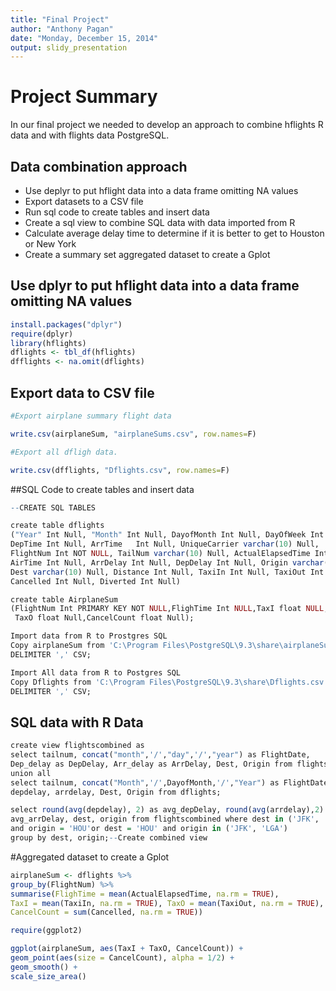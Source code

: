 ```yaml
---
title: "Final Project"
author: "Anthony Pagan"
date: "Monday, December 15, 2014"
output: slidy_presentation
---
```


#  Project Summary

In our final project we needed to develop an approach to combine hflights R data and with flights data PostgreSQL. 

## Data combination approach

- Use deplyr to put hflight data into a data frame omitting NA values
- Export datasets to a CSV file
- Run sql code to create tables and insert data
- Create a sql view to combine SQL data with data imported from R
- Calculate average delay time to determine if it is better to get to Houston or New York
- Create a summary set aggregated dataset to create a Gplot

## Use dplyr to put hflight data into a data frame omitting NA values

```r
install.packages("dplyr")
require(dplyr)
library(hflights)
dflights <- tbl_df(hflights)
dfflights <- na.omit(dflights)
```

## Export data to CSV file

```r
#Export airplane summary flight data

write.csv(airplaneSum, "airplaneSums.csv", row.names=F)

#Export all dfligh data. 

write.csv(dfflights, "Dflights.csv", row.names=F)
```

##SQL Code to create tables and insert data

```r
--CREATE SQL TABLES

create table dflights
("Year" Int Null, "Month" Int Null, DayofMonth Int Null, DayOfWeek Int Null, 	
DepTime Int Null, ArrTime	Int Null, UniqueCarrier varchar(10) Null, 	
FlightNum Int NOT NULL, TailNum varchar(10) Null, ActualElapsedTime Int Null, 	
AirTime Int Null, ArrDelay Int Null, DepDelay Int Null, Origin varchar(10) Null, 
Dest varchar(10) Null, Distance Int Null, TaxiIn Int Null, TaxiOut Int Null, 
Cancelled Int Null, Diverted Int Null)

create table AirplaneSum
(FlightNum Int PRIMARY KEY NOT NULL,FlighTime Int NULL,TaxI float NULL,
 TaxO float Null,CancelCount float Null);

Import data from R to Prostgres SQL
Copy airplaneSum from 'C:\Program Files\PostgreSQL\9.3\share\airplaneSum.csv' 
DELIMITER ',' CSV;

Import All data from R to Postgres SQL
Copy Dflights from 'C:\Program Files\PostgreSQL\9.3\share\Dflights.csv' 
DELIMITER ',' CSV;
```

## SQL data with R Data

```r

create view flightscombined as 
select tailnum, concat("month",'/',"day",'/',"year") as FlightDate, 
Dep_delay as DepDelay, Arr_delay as ArrDelay, Dest, Origin from flights
union all
select tailnum, concat("Month",'/',DayofMonth,'/',"Year") as FlightDate, 
depdelay, arrdelay, Dest, Origin from dflights;

select round(avg(depdelay), 2) as avg_depDelay, round(avg(arrdelay),2) as 
avg_arrDelay, dest, origin from flightscombined where dest in ('JFK', 'LGA') 
and origin = 'HOU'or dest = 'HOU' and origin in ('JFK', 'LGA')
group by dest, origin;--Create combined view
```

#Aggregated dataset to create a Gplot

```r
airplaneSum <- dflights %>% 
group_by(FlightNum) %>%
summarise(FlighTime = mean(ActualElapsedTime, na.rm = TRUE), 
TaxI = mean(TaxiIn, na.rm = TRUE), TaxO = mean(TaxiOut, na.rm = TRUE), 
CancelCount = sum(Cancelled, na.rm = TRUE))

require(ggplot2)

ggplot(airplaneSum, aes(TaxI + TaxO, CancelCount)) +
geom_point(aes(size = CancelCount), alpha = 1/2) +
geom_smooth() +
scale_size_area()
```


